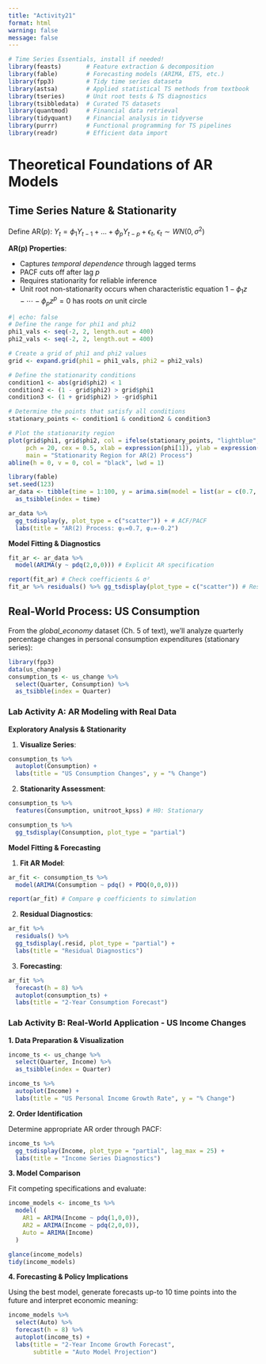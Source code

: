```yaml
---
title: "Activity21"
format: html
warning: false
message: false
---
```


```r
# Time Series Essentials, install if needed!
library(feasts)       # Feature extraction & decomposition
library(fable)        # Forecasting models (ARIMA, ETS, etc.)
library(fpp3)         # Tidy time series dataseta
library(astsa)        # Applied statistical TS methods from textbook
library(tseries)      # Unit root tests & TS diagnostics
library(tsibbledata)  # Curated TS datasets
library(quantmod)     # Financial data retrieval
library(tidyquant)    # Financial analysis in tidyverse
library(purrr)        # Functional programming for TS pipelines
library(readr)        # Efficient data import
```




# Theoretical Foundations of AR Models

## **Time Series Nature & Stationarity**

Define AR($p$): $Y_t = \phi_1 Y_{t-1} + \dots + \phi_p Y_{t-p} + \epsilon_t$, $\epsilon_t \sim WN(0,\sigma^2)$  


**AR(p) Properties**:

- Captures *temporal dependence* through lagged terms
- PACF cuts off after lag $p$
- Requires stationarity for reliable inference
- Unit root non-stationarity occurs when characteristic equation $1 - \phi_1 z - \cdots - \phi_p z^p = 0$ has roots *on* unit circle

```r
#| echo: false
# Define the range for phi1 and phi2
phi1_vals <- seq(-2, 2, length.out = 400)
phi2_vals <- seq(-2, 2, length.out = 400)

# Create a grid of phi1 and phi2 values
grid <- expand.grid(phi1 = phi1_vals, phi2 = phi2_vals)

# Define the stationarity conditions
condition1 <- abs(grid$phi2) < 1
condition2 <- (1 - grid$phi2) > grid$phi1
condition3 <- (1 + grid$phi2) > -grid$phi1

# Determine the points that satisfy all conditions
stationary_points <- condition1 & condition2 & condition3

# Plot the stationarity region
plot(grid$phi1, grid$phi2, col = ifelse(stationary_points, "lightblue", "white"),
     pch = 20, cex = 0.5, xlab = expression(phi[1]), ylab = expression(phi[2]),
     main = "Stationarity Region for AR(2) Process")
abline(h = 0, v = 0, col = "black", lwd = 1)
```


```r
library(fable)
set.seed(123)
ar_data <- tibble(time = 1:100, y = arima.sim(model = list(ar = c(0.7, -0.2)), n = 100)) %>% 
  as_tsibble(index = time)

ar_data %>% 
  gg_tsdisplay(y, plot_type = c("scatter")) + # ACF/PACF
  labs(title = "AR(2) Process: φ₁=0.7, φ₂=-0.2")
```

**Model Fitting & Diagnostics**  


```r
fit_ar <- ar_data %>% 
  model(ARIMA(y ~ pdq(2,0,0))) # Explicit AR specification

report(fit_ar) # Check coefficients & σ²
fit_ar %>% residuals() %>% gg_tsdisplay(plot_type = c("scatter")) # Residual diagnostics
```


## **Real-World Process: US Consumption**

From the *global_economy* dataset (Ch. 5 of text), we'll analyze quarterly percentage changes in personal consumption expenditures (stationary series):

```r
library(fpp3)
data(us_change)
consumption_ts <- us_change %>%
  select(Quarter, Consumption) %>%
  as_tsibble(index = Quarter)
```


### **Lab Activity A: AR Modeling with Real Data**

**Exploratory Analysis & Stationarity**

1. **Visualize Series**:

```r
consumption_ts %>%
  autoplot(Consumption) +
  labs(title = "US Consumption Changes", y = "% Change")
```

2. **Stationarity Assessment**:

```r
consumption_ts %>%
  features(Consumption, unitroot_kpss) # H0: Stationary

consumption_ts %>%
  gg_tsdisplay(Consumption, plot_type = "partial")
```

**Model Fitting & Forecasting**

1. **Fit AR Model**:

```r
ar_fit <- consumption_ts %>%
  model(ARIMA(Consumption ~ pdq() + PDQ(0,0,0)))

report(ar_fit) # Compare φ coefficients to simulation
```

2. **Residual Diagnostics**:

```r
ar_fit %>%
  residuals() %>%
  gg_tsdisplay(.resid, plot_type = "partial") +
  labs(title = "Residual Diagnostics")
```

3. **Forecasting**:

```r
ar_fit %>%
  forecast(h = 8) %>%
  autoplot(consumption_ts) +
  labs(title = "2-Year Consumption Forecast")
```


### **Lab Activity B: Real-World Application - US Income Changes**

**1. Data Preparation & Visualization**

```r
income_ts <- us_change %>%
  select(Quarter, Income) %>%
  as_tsibble(index = Quarter)

income_ts %>%
  autoplot(Income) +
  labs(title = "US Personal Income Growth Rate", y = "% Change")
```

**2. Order Identification**  

Determine appropriate AR order through PACF:


```r
income_ts %>%
  gg_tsdisplay(Income, plot_type = "partial", lag_max = 25) +
  labs(title = "Income Series Diagnostics")
```




**3. Model Comparison**  

Fit competing specifications and evaluate:


```r
income_models <- income_ts %>%
  model(
    AR1 = ARIMA(Income ~ pdq(1,0,0)),
    AR2 = ARIMA(Income ~ pdq(2,0,0)),
    Auto = ARIMA(Income)
  )

glance(income_models) 
tidy(income_models)
```


**4. Forecasting & Policy Implications**  

Using the best model, generate forecasts up-to 10 time points into the future and interpret economic meaning:

```r
income_models %>%
  select(Auto) %>%
  forecast(h = 8) %>%
  autoplot(income_ts) +
  labs(title = "2-Year Income Growth Forecast",
       subtitle = "Auto Model Projection")
```






